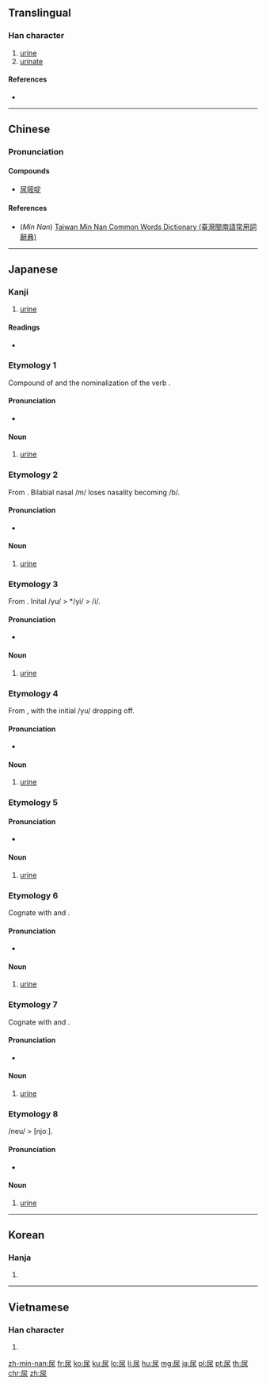 ==Translingual==

===Han character===
{{Han char|rn=44|rad=尸|as=04|sn=7|four=7723<sub>2</sub>|canj=尸水 (SE)|ids=⿸[[尸]][[水]]}}

# [[urine]]
# [[urinate]]

====References====
* {{Han ref|kx=0300.200|dkj=07651|dj=0596.130|hdz=20966.150|uh=5C3F|ud=23615|bh=A7BF|bd=42943}}

----

==Chinese==
{{zh-hanzi-box|[[尿]]}}

===Pronunciation===
{{zh-pron
|m=niào,suī
|c=niu6,seoi1
|h=
|mn=jiō/liō
|w=
|mc=y
|oc=y
|ma=|ma2=
|cat=n,v
}}

====Compounds====
* [[尿嘧啶]]

====References====
*(''Min Nan'') [http://twblg.dict.edu.tw/holodict_new/result_detail.jsp?n_no=3071&curpage=1&sample=%E5%B0%BF&radiobutton=1&querytarget=1&limit=20&pagenum=2&rowcount=23 Taiwan Min Nan Common Words Dictionary (臺灣閩南語常用詞辭典)]

----

==Japanese==

===Kanji===
{{ja-kanji|grade=c|rs=尸04}}

# [[urine]]

====Readings====
* {{ja-readings
|goon=[[にょう]] (nyō) < [[ねう]] (neu)
|kanon=[[じょう]] (jō) < [[でう]] (deu) {{qualifier|non-[[w:Jōyō kanji|Jōyō]] reading}}
|kun=[[ゆまり]] (yumari), [[ゆばり]] (yubari), [[いばり]] (ibari), [[ばり]] (bari)}}

===Etymology 1===
Compound of {{term|湯|yu|warm water}} and the nominalization of the verb {{term|放る|mar-|excrete}}.

====Pronunciation====
* {{IPA|/jumari/|lang=ja}}

====Noun====
{{ja-pos|k|proper|hira=ゆまり|rom=yumari}}

# [[urine]]

===Etymology 2===
From {{term|尿|yumari|id}}. Bilabial nasal /m/ loses nasality becoming /b/.

====Pronunciation====
* {{IPA|/jubari/|lang=ja}}

====Noun====
{{ja-pos|k|proper|hira=ゆばり|rom=yubari}}

# [[urine]]

===Etymology 3===
From {{term|尿|yubari|id}}. Inital /yu/ > */yi/ > /i/.

====Pronunciation====
* {{IPA|/ibari/|lang=ja}}

====Noun====
{{ja-pos|k|proper|hira=いばり|rom=ibari}}

# [[urine]]

===Etymology 4===
From {{term|尿|yubari|id}}, with the initial /yu/ dropping off.

====Pronunciation====
* {{IPA|/bari/|lang=ja}}

====Noun====
{{ja-pos|k|proper|hira=ばり|rom=bari}}

# [[urine]]

===Etymology 5===

====Pronunciation====
* {{IPA|/ɕito/|lang=ja}}

====Noun====
{{ja-pos|k|proper|hira=しと|rom=shito}}

# [[urine]]

===Etymology 6===
Cognate with {{term|尿|shito|id}} and {{term|尿|shii|id}}.

====Pronunciation====
* {{IPA|/ɕiɕi/|lang=ja}}

====Noun====
{{ja-pos|k|proper|hira=しし|rom=shishi}}

# [[urine]]

===Etymology 7===
Cognate with {{term|尿|shito|id}} and {{term|尿|shishi|id}}.

====Pronunciation====
* {{IPA|/ɕiː/|lang=ja}}

====Noun====
{{ja-pos|k|proper|hira=しい|rom=shii}}

# [[urine]]

===Etymology 8===
/neu/ > [njoː].

====Pronunciation====
* {{IPA|/njoː/|lang=ja}}

====Noun====
{{ja-pos|k|proper|hira=にょう|hhira=ねう|rom=nyō}}

# [[urine]]

----

==Korean==

===Hanja===
{{ko-hanja|hangeul=뇨|rv=nyo|mr=nyo}}

# {{defn|lang=ko|sort=尸04}}

----

==Vietnamese==

===Han character===
{{vi-hantu|[[niếu]], [[niệu]]|rs=尸04}}

# {{defn|lang=vi|sort=尸04}}

[[zh-min-nan:尿]]
[[fr:尿]]
[[ko:尿]]
[[ku:尿]]
[[lo:尿]]
[[li:尿]]
[[hu:尿]]
[[mg:尿]]
[[ja:尿]]
[[pl:尿]]
[[pt:尿]]
[[th:尿]]
[[chr:尿]]
[[zh:尿]]